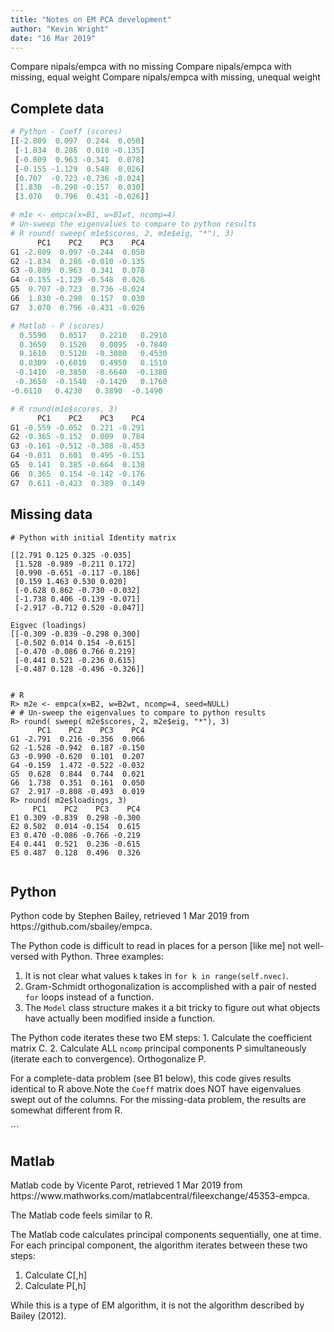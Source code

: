```yaml
---
title: "Notes on EM PCA development"
author: "Kevin Wright"
date: "16 Mar 2019"
---
```


Compare nipals/empca with no missing
Compare nipals/empca with missing, equal weight
Compare nipals/empca with missing, unequal weight

## Complete data

```r
# Python - Coeff (scores)
[[-2.809  0.097  0.244  0.050]
 [-1.834  0.286  0.010 -0.135]
 [-0.809  0.963 -0.341  0.078]
 [-0.155 -1.129  0.548  0.026]
 [0.707  -0.723 -0.736 -0.024]
 [1.830  -0.290 -0.157  0.030]
 [3.070   0.796  0.431 -0.026]]

# m1e <- empca(x=B1, w=B1wt, ncomp=4)
# Un-sweep the eigenvalues to compare to python results
# R round( sweep( m1e$scores, 2, m1e$eig, "*"), 3)
      PC1    PC2    PC3    PC4
G1 -2.809  0.097 -0.244  0.050
G2 -1.834  0.286 -0.010 -0.135
G3 -0.809  0.963  0.341  0.078
G4 -0.155 -1.129 -0.548  0.026
G5  0.707 -0.723  0.736 -0.024
G6  1.830 -0.290  0.157  0.030
G7  3.070  0.796 -0.431 -0.026

# Matlab - P (scores)
  0.5590   0.0517   0.2210   0.2910
  0.3650   0.1520   0.0095  -0.7840
  0.1610   0.5120  -0.3080   0.4530
  0.0309  -0.6010   0.4950   0.1510
 -0.1410  -0.3850  -0.6640  -0.1380
 -0.3650  -0.1540  -0.1420   0.1760
-0.6110   0.4230   0.3890  -0.1490

# R round(m1e$scores, 3)
      PC1    PC2    PC3    PC4
G1 -0.559 -0.052  0.221 -0.291
G2 -0.365 -0.152  0.009  0.784
G3 -0.161 -0.512 -0.308 -0.453
G4 -0.031  0.601  0.495 -0.151
G5  0.141  0.385 -0.664  0.138
G6  0.365  0.154 -0.142 -0.176
G7  0.611 -0.423  0.389  0.149
```

## Missing data

```
# Python with initial Identity matrix

[[2.791 0.125 0.325 -0.035]
 [1.528 -0.989 -0.211 0.172]
 [0.990 -0.651 -0.117 -0.186]
 [0.159 1.463 0.530 0.020]
 [-0.628 0.862 -0.730 -0.032]
 [-1.738 0.406 -0.139 -0.071]
 [-2.917 -0.712 0.520 -0.047]]
 
Eigvec (loadings)
[[-0.309 -0.839 -0.298 0.300]
 [-0.502 0.014 0.154 -0.615]
 [-0.470 -0.086 0.766 0.219]
 [-0.441 0.521 -0.236 0.615]
 [-0.487 0.128 -0.496 -0.326]]
 

# R 
R> m2e <- empca(x=B2, w=B2wt, ncomp=4, seed=NULL)
# # Un-sweep the eigenvalues to compare to python results
R> round( sweep( m2e$scores, 2, m2e$eig, "*"), 3)
      PC1    PC2    PC3    PC4
G1 -2.791  0.216 -0.356  0.066
G2 -1.528 -0.942  0.187 -0.150
G3 -0.990 -0.620  0.101  0.207
G4 -0.159  1.472 -0.522 -0.032
G5  0.628  0.844  0.744  0.021
G6  1.738  0.351  0.161  0.050
G7  2.917 -0.808 -0.493  0.019
R> round( m2e$loadings, 3)
     PC1    PC2    PC3    PC4
E1 0.309 -0.839  0.298 -0.300
E2 0.502  0.014 -0.154  0.615
E3 0.470 -0.086 -0.766 -0.219
E4 0.441  0.521  0.236 -0.615
E5 0.487  0.128  0.496  0.326


```

## Python 

Python code by Stephen Bailey, retrieved 1 Mar 2019 from https://github.com/sbailey/empca.

The Python code is difficult to read in places for a person [like me] not well-versed with Python. Three examples:

1. It is not clear what values `k` takes in `for k in range(self.nvec)`.
2. Gram-Schmidt orthogonalization is accomplished with a pair of nested `for` loops instead of a function.
3. The `Model` class structure makes it a bit tricky to figure out what objects have actually been modified inside a function.

The Python code iterates these two EM steps:
1. Calculate the coefficient matrix C.
2. Calculate ALL `ncomp` principal components P simultaneously (iterate each to convergence). Orthogonalize P.

For a complete-data problem (see B1 below), this code gives results identical to R above.Note the `Coeff` matrix does NOT have eigenvalues swept out of the columns.
For the missing-data problem, the results are somewhat different from R.

```


## Matlab

Matlab code by Vicente Parot, retrieved 1 Mar 2019 from  https://www.mathworks.com/matlabcentral/fileexchange/45353-empca.

The Matlab code feels similar to R.

The Matlab code calculates principal components sequentially, one at time. For each principal component, the algorithm iterates between these two steps:

1. Calculate C[,h]
2. Calculate P[,h]

While this is a type of EM algorithm, it is not the algorithm described by Bailey (2012).

